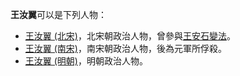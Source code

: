 '''王汝翼'''可以是下列人物：

*[[王汝翼_(北宋)|王汝翼 (北宋)]]，北宋朝政治人物，曾參與[[王安石變法|王安石變法]]。
*[[王汝翼_(南宋)|王汝翼 (南宋)]]，南宋朝政治人物，後為元軍所俘殺。
*[[王汝翼_(明朝)|王汝翼 (明朝)]]，明朝政治人物。

{{disambig|Cat=三字王姓人名消歧義|ru}}